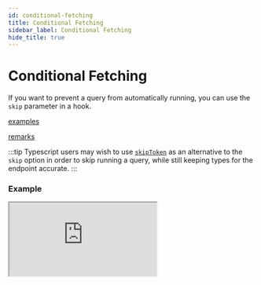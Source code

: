 ```yaml
---
id: conditional-fetching
title: Conditional Fetching
sidebar_label: Conditional Fetching
hide_title: true
---
```


# Conditional Fetching

If you want to prevent a query from automatically running, you can use the `skip` parameter in a hook.

[examples](docblock://query/react/buildHooks.ts?token=UseQuerySubscriptionOptions.skip)

[remarks](docblock://query/react/buildHooks.ts?token=UseQuerySubscriptionOptions.skip)

:::tip
Typescript users may wish to use [`skipToken`](../api/created-api/hooks.mdx#skiptoken) as an alternative to the `skip` option in order to skip running a query, while still keeping types for the endpoint accurate.
:::

### Example

<iframe
  src="https://codesandbox.io/embed/concepts-conditional-fetching-tdrz9?fontsize=12&hidenavigation=1&module=%2Fsrc%2FPokemon.tsx&moduleview=1&theme=dark"
  style={{ width: '100%', height: '600px', border: 0, borderRadius: '4px', overflow: 'hidden' }}
  title="Conditional Fetching Example"
  allow="geolocation; microphone; camera; midi; vr; accelerometer; gyroscope; payment; ambient-light-sensor; encrypted-media; usb"
  sandbox="allow-modals allow-forms allow-popups allow-scripts allow-same-origin"
></iframe>

